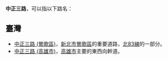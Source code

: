 '''中正三路'''，可以指以下路名：

==臺灣==
*[[中正路_(鶯歌區)|中正三路 (鶯歌區)]]，[[新北市|新北市]][[鶯歌區|鶯歌區]]的重要道路，[[北83線|北83線]]的一部分。
*[[中正路_(高雄市)|中正三路 (高雄市)]]，[[高雄市|高雄市]]主要的東西向幹道。

{{disambig|Cat=四字路名消歧義}}